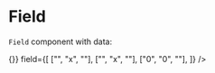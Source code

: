 

<Meta title="MDX/Field" component={Field} />

# Field

`Field` component with data:

<Canvas>
  <Field
    key="jsx"
    onClick={() => {}}
    field={[
      ["", "x", ""],
      ["", "x", ""],
      ["0", "0", ""],
    ]}
  />
</Canvas>
